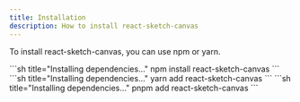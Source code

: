 ```yaml
---
title: Installation
description: How to install react-sketch-canvas
---
```


To install react-sketch-canvas, you can use npm or yarn.


<Tabs>
  <TabItem label="npm">
    ```sh title="Installing dependencies…"
    npm install react-sketch-canvas
    ```
  </TabItem>
  <TabItem label="yarn">
    ```sh title="Installing dependencies…"
    yarn add react-sketch-canvas
    ```
  </TabItem>
  <TabItem label="pnpm">
    ```sh title="Installing dependencies…"
    pnpm add react-sketch-canvas
    ```
  </TabItem>
</Tabs>
